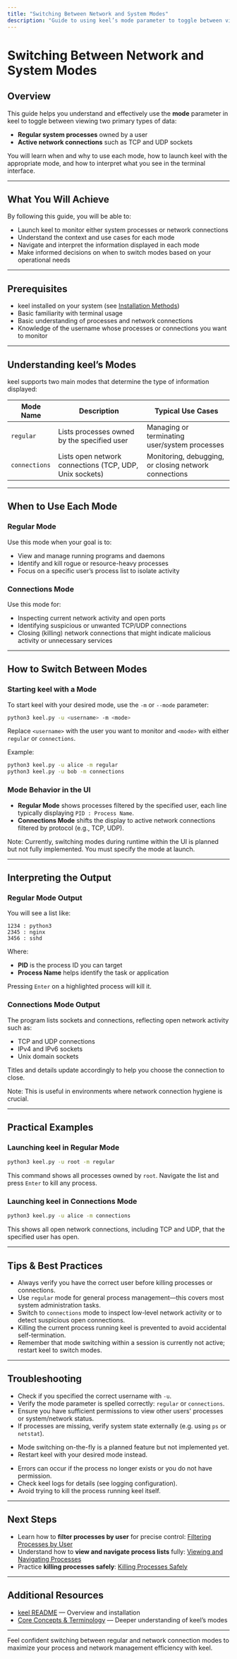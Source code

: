 ```yaml
---
title: "Switching Between Network and System Modes"
description: "Guide to using keel’s mode parameter to toggle between viewing regular system processes and active network connections (TCP/UDP). Explains scenarios when each mode is most useful and how to interpret the output."
---
```


# Switching Between Network and System Modes

## Overview

This guide helps you understand and effectively use the **mode** parameter in keel to toggle between viewing two primary types of data:

- **Regular system processes** owned by a user
- **Active network connections** such as TCP and UDP sockets

You will learn when and why to use each mode, how to launch keel with the appropriate mode, and how to interpret what you see in the terminal interface.

---

## What You Will Achieve

By following this guide, you will be able to:

- Launch keel to monitor either system processes or network connections
- Understand the context and use cases for each mode
- Navigate and interpret the information displayed in each mode
- Make informed decisions on when to switch modes based on your operational needs

---

## Prerequisites

- keel installed on your system (see [Installation Methods](../getting-started/setup-installation/installation-methods))
- Basic familiarity with terminal usage
- Basic understanding of processes and network connections
- Knowledge of the username whose processes or connections you want to monitor

---

## Understanding keel’s Modes

keel supports two main modes that determine the type of information displayed:

| Mode Name      | Description                                            | Typical Use Cases                                  |
|----------------|--------------------------------------------------------|--------------------------------------------------|
| `regular`      | Lists processes owned by the specified user            | Managing or terminating user/system processes     |
| `connections`  | Lists open network connections (TCP, UDP, Unix sockets)| Monitoring, debugging, or closing network connections|

---

## When to Use Each Mode

### Regular Mode
Use this mode when your goal is to:

- View and manage running programs and daemons
- Identify and kill rogue or resource-heavy processes
- Focus on a specific user’s process list to isolate activity

### Connections Mode
Use this mode for:

- Inspecting current network activity and open ports
- Identifying suspicious or unwanted TCP/UDP connections
- Closing (killing) network connections that might indicate malicious activity or unnecessary services

---

## How to Switch Between Modes

### Starting keel with a Mode
To start keel with your desired mode, use the `-m` or `--mode` parameter:

```bash
python3 keel.py -u <username> -m <mode>
```

Replace `<username>` with the user you want to monitor and `<mode>` with either `regular` or `connections`.

Example:

```bash
python3 keel.py -u alice -m regular
python3 keel.py -u bob -m connections
```

### Mode Behavior in the UI
- **Regular Mode** shows processes filtered by the specified user, each line typically displaying `PID : Process Name`.
- **Connections Mode** shifts the display to active network connections filtered by protocol (e.g., TCP, UDP).

Note: Currently, switching modes during runtime within the UI is planned but not fully implemented. You must specify the mode at launch.

---

## Interpreting the Output

### Regular Mode Output
You will see a list like:

```
1234 : python3
2345 : nginx
3456 : sshd
```

Where:
- **PID** is the process ID you can target
- **Process Name** helps identify the task or application

Pressing `Enter` on a highlighted process will kill it.

### Connections Mode Output
The program lists sockets and connections, reflecting open network activity such as:

- TCP and UDP connections
- IPv4 and IPv6 sockets
- Unix domain sockets

Titles and details update accordingly to help you choose the connection to close.

Note: This is useful in environments where network connection hygiene is crucial.

---

## Practical Examples

### Launching keel in Regular Mode

```bash
python3 keel.py -u root -m regular
```

This command shows all processes owned by `root`. Navigate the list and press `Enter` to kill any process.

### Launching keel in Connections Mode

```bash
python3 keel.py -u alice -m connections
```

This shows all open network connections, including TCP and UDP, that the specified user has open.

---

## Tips & Best Practices

- Always verify you have the correct user before killing processes or connections.
- Use `regular` mode for general process management—this covers most system administration tasks.
- Switch to `connections` mode to inspect low-level network activity or to detect suspicious open connections.
- Killing the current process running keel is prevented to avoid accidental self-termination.
- Remember that mode switching within a session is currently not active; restart keel to switch modes.

---

## Troubleshooting

<AccordionGroup title="Troubleshooting Mode Selection and Usage">
<Accordion title="I see no processes or connections after launching keel">

- Check if you specified the correct username with `-u`.
- Verify the mode parameter is spelled correctly: `regular` or `connections`.
- Ensure you have sufficient permissions to view other users' processes or system/network status.
- If processes are missing, verify system state externally (e.g. using `ps` or `netstat`).

</Accordion>
<Accordion title="I want to switch modes while keel is running, but it doesn’t work">

- Mode switching on-the-fly is a planned feature but not implemented yet.
- Restart keel with your desired mode instead.

</Accordion>
<Accordion title="Unexpected errors when killing processes or connections">

- Errors can occur if the process no longer exists or you do not have permission.
- Check keel logs for details (see logging configuration).
- Avoid trying to kill the process running keel itself.

</Accordion>
</AccordionGroup>

---

## Next Steps

- Learn how to **filter processes by user** for precise control: [Filtering Processes by User](./filter-by-user)
- Understand how to **view and navigate process lists** fully: [Viewing and Navigating Processes](./view-processes)
- Practice **killing processes safely**: [Killing Processes Safely](./kill-process)

---

## Additional Resources

- [keel README](https://github.com/modelorona/keel/blob/main/README.md) — Overview and installation
- [Core Concepts & Terminology](../../keel-overview/core-concepts-architecture/keel-concepts-terminology) — Deeper understanding of keel’s modes

---

Feel confident switching between regular and network connection modes to maximize your process and network management efficiency with keel.